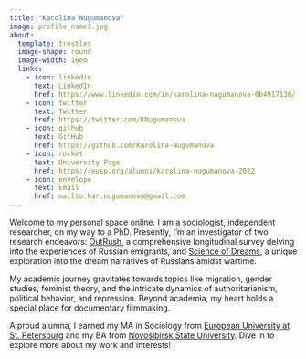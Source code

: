 ```yaml
---
title: "Karolina Nugumanova"
image: profile_name1.jpg
about: 
  template: trestles
  image-shape: round
  image-width: 16em
  links:
    - icon: linkedin
      text: LinkedIn
      href: https://www.linkedin.com/in/karolina-nugumanova-0b4917130/
    - icon: twitter
      text: Twitter
      href: https://twitter.com/KNugumanova
    - icon: github
      text: GitHub
      href: https://github.com/Karolina-Nugumanova
    - icon: rocket
      text: University Page
      href: https://eusp.org/alumni/karolina-nugumanova-2022
    - icon: envelope
      text: Email
      href: mailto:kar.nugumanova@gmail.com
---
```


Welcome to my personal space online. I am a sociologist, independent researcher, on my way to a PhD. Presently, I'm an investigator of two research endeavors: [OutRush](https://outrush.io/eng), a comprehensive longitudinal survey delving into the experiences of Russian emigrants, and [Science of Dreams](https://readymag.com/u94255285/wardreams/2/), a unique exploration into the dream narratives of Russians amidst wartime.

My academic journey gravitates towards topics like migration, gender studies, feminist theory, and the intricate dynamics of authoritarianism, political behavior, and repression. Beyond academia, my heart holds a special place for documentary filmmaking.

A proud alumna, I earned my MA in Sociology from [European University at St. Petersburg](https://eusp.org/en) and my BA from [Novosibirsk State University](https://english.nsu.ru/). Dive in to explore more about my work and interests!
